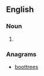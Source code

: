 {{also|beet roots}}
==English==

===Noun===
{{head|en|noun plural form}}

# {{plural of|beetroot|lang=en}}

===Anagrams===
* [[boottrees#English|boottrees]]
